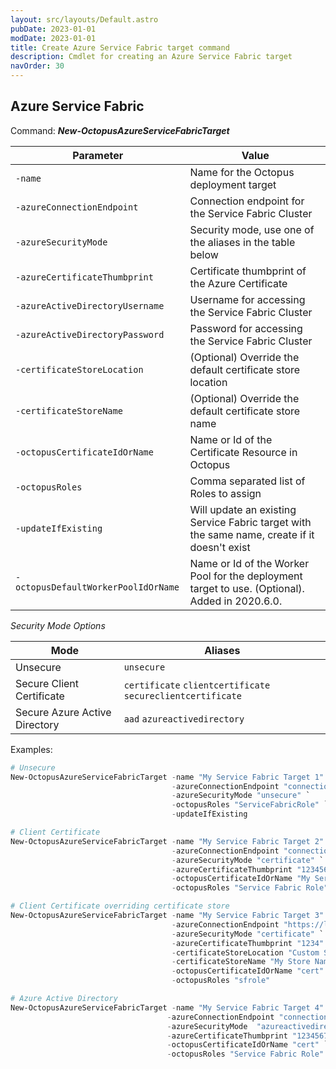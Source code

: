```yaml
---
layout: src/layouts/Default.astro
pubDate: 2023-01-01
modDate: 2023-01-01
title: Create Azure Service Fabric target command
description: Cmdlet for creating an Azure Service Fabric target
navOrder: 30
---
```


## Azure Service Fabric

Command: **_New-OctopusAzureServiceFabricTarget_**

| Parameter                           | Value                                                       |
| ----------------------------------- | -------------------------------------------------           |
| `-name`                             | Name for the Octopus deployment target                      |
| `-azureConnectionEndpoint`          | Connection endpoint for the Service Fabric Cluster          |
| `-azureSecurityMode`                | Security mode, use one of the aliases in the table below    |
| `-azureCertificateThumbprint`       | Certificate thumbprint of the Azure Certificate             |
| `-azureActiveDirectoryUsername`     | Username for accessing the Service Fabric Cluster           |
| `-azureActiveDirectoryPassword`     | Password for accessing the Service Fabric Cluster           |
| `-certificateStoreLocation`         | (Optional) Override the default certificate store location  |
| `-certificateStoreName`             | (Optional) Override the default certificate store name      |
| `-octopusCertificateIdOrName`       | Name or Id of the Certificate Resource in Octopus           |
| `-octopusRoles`                     | Comma separated list of Roles to assign                     |
| `-updateIfExisting`                 | Will update an existing Service Fabric target with the same name, create if it doesn't exist |
| `-octopusDefaultWorkerPoolIdOrName` | Name or Id of the Worker Pool for the deployment target to use. (Optional). Added in 2020.6.0. |

_Security Mode Options_

| Mode | Aliases |
| --- | --- |
| Unsecure | `unsecure` |
| Secure Client Certificate | `certificate` `clientcertificate` `secureclientcertificate` |
| Secure Azure Active Directory | `aad` `azureactivedirectory`|

Examples:
```powershell
# Unsecure
New-OctopusAzureServiceFabricTarget -name "My Service Fabric Target 1" `
                                    -azureConnectionEndpoint "connectionEndpoint" `
                                    -azureSecurityMode "unsecure" `
                                    -octopusRoles "ServiceFabricRole" `
                                    -updateIfExisting

# Client Certificate
New-OctopusAzureServiceFabricTarget -name "My Service Fabric Target 2" `
                                    -azureConnectionEndpoint "connectionEndpoint" `
                                    -azureSecurityMode "certificate" `
                                    -azureCertificateThumbprint "1234567890" `
                                    -octopusCertificateIdOrName "My Service Fabric Certificate" `
                                    -octopusRoles "Service Fabric Role"

# Client Certificate overriding certificate store
New-OctopusAzureServiceFabricTarget -name "My Service Fabric Target 3" `
                                    -azureConnectionEndpoint "https://localhost" `
                                    -azureSecurityMode "certificate" `
                                    -azureCertificateThumbprint "1234" `
                                    -certificateStoreLocation "Custom Store Location" `
                                    -certificateStoreName "My Store Name" `
                                    -octopusCertificateIdOrName "cert" `
                                    -octopusRoles "sfrole"

# Azure Active Directory
New-OctopusAzureServiceFabricTarget -name "My Service Fabric Target 4" `
                                   -azureConnectionEndpoint "connectionEndpoint" `
                                   -azureSecurityMode  "azureactivedirectory" `
                                   -azureCertificateThumbprint "1234567890" `
                                   -octopusCertificateIdOrName "cert" `
                                   -octopusRoles "Service Fabric Role"

```

<CreateDeploymentTargetsHint />
